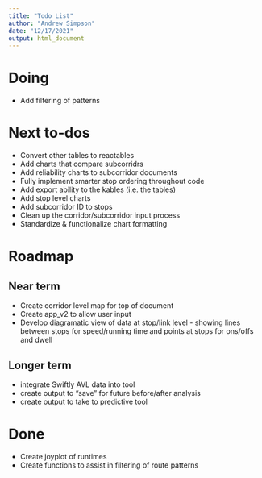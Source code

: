 ```yaml
---
title: "Todo List"
author: "Andrew Simpson"
date: "12/17/2021"
output: html_document
---
```


# Doing

- Add filtering of patterns 

# Next to-dos

- Convert other tables to reactables
- Add charts that compare subcorridrs
- Add reliability charts to subcorridor documents
- Fully implement smarter stop ordering throughout code
- Add export ability to the kables (i.e. the tables)
- Add stop level charts 
- Add subcorridor ID to stops
- Clean up the corridor/subcorridor input process
- Standardize & functionalize chart formatting 

# Roadmap

## Near term
- Create corridor level map for top of document
- Create app_v2 to allow user input
- Develop diagramatic view of data at stop/link level - showing lines between stops for speed/running time and points at stops for ons/offs and dwell

## Longer term
- integrate Swiftly AVL data into tool
- create output to "save" for future before/after analysis
- create output to take to predictive tool

# Done

- Create joyplot of runtimes
- Create functions to assist in filtering of route patterns 